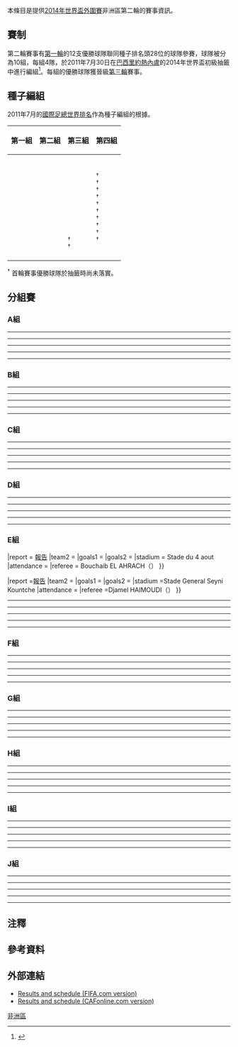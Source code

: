 {{Pathnav|2014年世界盃足球賽|2014年世界盃外圍賽|2014年世界盃外圍賽 (非洲區)|frame=3}}
本條目是提供[[2014年世界盃外圍賽|2014年世界盃外圍賽]]非洲區第二輪的賽事資訊。

==賽制==
第二輪賽事有[[2014年世界盃外圍賽非洲區第一輪|第一輪]]的12支優勝球隊聯同種子排名頭28位的球隊參賽，球隊被分為10組，每組4隊，於2011年7月30日在[[巴西|巴西]][[里約熱內盧|里約熱內盧]]的2014年世界盃初級抽籤中進行編組<ref name="CAF Draw">{{Cite web |url=http://www.fifa.com/mm/document/tournament/competition/01/44/46/05/2014fwc_drawprocedures_africa.pdf |title=2014 FIFA World Cup Brazil - Preliminary Competition Format and Draw Procedures - African Zone |accessdate=2011-12-02 |archive-date=2011-09-11 |archive-url=https://web.archive.org/web/20110911092813/http://www.fifa.com/mm/document/tournament/competition/01/44/46/05/2014fwc_drawprocedures_africa.pdf |dead-url=no }}</ref>。每組的優勝球隊獲晉級[[2014年世界盃外圍賽非洲區第三輪|第三輪]]賽事。

==種子編組==
2011年7月的[[國際足總世界排名|國際足總世界排名]]作為種子編組的根據。

{| class=wikitable
!width=25%|第一組
!width=25%|第二組
!width=25%|第三組
!width=25%|第四組
|- valign=top
|
{{fb|CIV}}<br />
{{fb|EGY}}<br />
{{fb|GHA}}<br />
{{fb|BFA}}<br />
{{fb|NGA}}<br />
{{fb|SEN}}<br />
{{fb|RSA}}<br />
{{fb|CMR}}<br />
{{fb|ALG}}<br />
{{fb|TUN}}<br />
|
{{fb|GAB}}<br />
{{fb|LBY}}<br />
{{fb|MAR}}<br />
{{fb|GUI}}<br />
{{fb|BOT}}<br />
{{fb|MWI}}<br />
{{fb|ZAM}}<br />
{{fb|UGA}}<br />
{{fb|MLI}}<br />
{{fb|CPV}}<br />
|
{{fb|BEN}}<br />
{{fb|ZIM}}<br />
{{fb|CTA}}<br />
{{fb|SLE}}<br />
{{fb|SUD}}<br />
{{fb|NIG}}<br />
{{fb|GAM}}<br />
{{fb|ANG}}<br />
{{fb|KEN}}<sup>†</sup><br />
{{fb|TOG}}<sup>†</sup><br />
|
{{fb|NAM}}<sup>†</sup><br />
{{fb|LBR}}<sup>†</sup><br />
{{fb|MOZ}}<sup>†</sup><br />
{{fb|EQG}}<sup>†</sup><br />
{{fb|ETH}}<sup>†</sup><br />
{{fb|LES}}<sup>†</sup><br />
{{fb|RWA}}<sup>†</sup><br />
{{fb|COD}}<sup>†</sup><br />
{{fb|CGO}}<sup>†</sup><br />
{{fb|TAN}}<sup>†</sup><br />
|}

<sup>†</sup> 首輪賽事優勝球隊於抽籤時尚未落實。

== 分組賽 ==
=== A組 ===
{{2014年國際足協世界盃外圍賽 – 非洲區第二圈A組
| expanded = yes
| fixtures = yes
}}

<div id="South Africa v Ethiopia"></div>{{footballbox
|date=2012年6月3日
|time=15:00 [[UTC+2|UTC+2]]
|team1={{fb-rt|RSA}}
|score= 1–1
|report=[http://www.fifa.com/worldcup/preliminaries/africa/matches/round=258334/match=300175994/index.html 報告]
|team2={{fb|ETH}}
|goals1=Katlego MPHELA {{goal|77}}
|goals2=Said SALADIN {{goal|28}}
|stadium=[[羅斯頓堡|羅斯頓堡]][[皇家班巴夫肯球場|皇家巴佛肯球場]]
|attendance=13,611
|referee=NAMPIANDRAZA（{{nfa|MAD}}）
}}
<div id="Central African Republic v Botswana"></div>{{footballbox
|date=2012年6月2日
|time=15:00 [[UTC+1|UTC+1]]
|team1={{fb-rt|CTA}}
|score= 2–0
|report=[http://www.fifa.com/worldcup/preliminaries/africa/matches/round=258334/match=300175995/index.html 報告]
|team2={{fb|BOT}}
|goals1=Foxi KETHEVOAMA {{goal|19||49}}
|goals2=
|stadium=[[班吉|班吉]]Barthelemy Boganda
|attendance=20,000
|referee=Bernard CAMILLE（{{nfa|SEY}}）
}}
----
<div id="Botswana v South Africa"></div>{{footballbox
|date=2012年6月9日
|time=
|team1={{fb-rt|BOT}}
|score= 1–1
|report=[http://www.fifa.com/worldcup/preliminaries/africa/matches/round=258334/match=300175993/index.html 報告]
|team2= {{fb|RSA}}
|goals1=Ofentse NATO {{goal|38}}
|goals2=Morgan GOULD {{goal|14}}
|stadium=[[嘉柏隆里|嘉柏隆里]]University of Botswana Stadium
|attendance=
|referee=Mahamadou KEITA（{{nfa|MLI}}）
}}
<div id="Ethiopia v Central African Republic"></div>{{footballbox
|date=2012年6月10日
|time=
|team1={{fb-rt|ETH}}
|score= 2–0
|report=[http://www.fifa.com/worldcup/preliminaries/africa/matches/round=258334/match=300175993/index.html 報告]
|team2={{fb|CTA}}
|goals1=Said SALADIN {{goal|36||88}}
|goals2=
|stadium=[[阿迪斯阿貝巴|阿迪斯阿貝巴]]阿迪斯阿貝巴體育場
|attendance=
|referee=Anthony RAPHAEL（{{nfa|MWI}}）
}}
----
<div id="South Africa v Central African Republic"></div>{{footballbox
|date       = 2013年3月23日
|time       = 20:15 [[UTC+2|UTC+2]]
|team1      = {{fb-rt|RSA}}
|score      = 2–0
|report     = [http://www.fifa.com/worldcup/preliminaries/africa/matches/round=258334/match=300180929/index.html 報告]
|team2      = {{fb|CTA}}
|goals1     = Matlaba {{goal|33}}<br />[[伯納德·帕克|帕克]] {{goal|71}}
|goals2     =
|stadium    = [[開普敦|開普敦]][[開普敦球場|開普敦球場]]
|attendance = 36,740
|referee    = Ali Kalyango（{{nfa|UGA}}）
}}
<div id="Ethiopia v Botswana"></div>{{footballbox
|date       = 2013年3月24日
|time       = 16:00 [[UTC+3|UTC+3]]
|team1      = {{fb-rt|ETH}}
|score      = 1–0
|report     = [http://www.fifa.com/worldcup/preliminaries/africa/matches/round=258334/match=300181912/index.html 報告]
|team2      = {{fb|BOT}}
|goals1     = Getaneh {{goal|89}}
|goals2     =
|stadium    = [[阿迪斯阿貝巴|阿迪斯阿貝巴]][[阿迪斯巴貝巴體育場|阿迪斯巴貝巴體育場]]
|attendance = 22,000
|referee    = Rédouane Jiyed（{{nfa|MAR}}）
}}
----
<div id="Botswana v Ethiopia"></div>{{footballbox
|date       = 2013年6月8日
|time       = 15:00 [[UTC+2|UTC+2]]
|team1      = {{fb-rt|BOT}}
|score      = 3–0 <br> 判定
|report     = [http://www.fifa.com/worldcup/preliminaries/africa/matches/round=258334/match=300180913/report.html 報告]
|team2      = {{fb|ETH}}
|goals1     = Sembowa {{goal|76}}
|goals2     = Getaneh {{goal|34}}<br />Saladin {{goal|45}}
|stadium    = [[洛巴策|洛巴策]][[洛巴策體育場|洛巴策體育場]]
|attendance = 5,000
|referee    = Dennis Batte（{{nfa|UGA}}）
}}
<div id="Central African Republic v South Africa"></div>{{footballbox
|date       = 2013年6月8日
|time       = 15:00 [[UTC+1|UTC+1]]
|team1      = {{fb-rt|CTA}}
|score      = 0–3
|report     = [http://www.fifa.com/worldcup/preliminaries/africa/matches/round=258334/match=300180914/report.html 報告]
|team2      = {{fb|RSA}}
|goals1     =
|goals2     = [[伯納德·帕克|帕克]] {{goal|26}}<br />[[西費韋·沙巴拉拉|沙巴拉拉]] {{goal|41}}<br />Mashego {{goal|90}}
|stadium    = [[雅溫得|雅溫得]][[阿赫馬杜·阿希喬體育場|阿赫馬杜·阿希喬體育場]]
|attendance = 7,000
|referee    = William Agbovi（{{nfa|GHA}}）
}}
----
<div id="Botswana v Central African Republic"></div>{{footballbox
|date       = 2013年6月15日
|time       = 15:00 [[UTC+2|UTC+2]]
|team1      = {{fb-rt|BOT}}
|score      = 3–2
|report     = [http://www.fifa.com/worldcup/preliminaries/africa/matches/round=258334/match=300180941/index.html 報告]
|team2      = {{fb|CTA}}
|goals1     = Ramatlhakwane {{goal|41|pen.}}<br/>Ngele {{goal|74}}<br/>Nato {{goal|86}}
|goals2     = Zimbori-Auzingoni {{goal|33||50}}
|stadium    = [[洛巴策|洛巴策]][[洛巴策體育場|洛巴策體育場]]
|attendance =
|referee    = Juste Ephrem Zio（{{nfa|BFA}}）
}}
<div id="Ethiopia v South Africa"></div>{{footballbox
|date       = 2013年6月16日
|time       = 15:00 [[UTC+3|UTC+3]]
|team1      = {{fb-rt|ETH}}
|score      = 2–1
|report     = [http://www.fifa.com/worldcup/preliminaries/africa/matches/round=258334/match=300181914/index.html 報告]
|team2      = {{fb|RSA}}
|goals1     = Getaneh {{goal|42}}<br />[[伯納德·帕克|帕克]] {{goal|70|o.g.}}
|goals2     = [[伯納德·帕克|帕克]] {{goal|34}}
|stadium    = [[阿迪斯阿貝巴|阿迪斯阿貝巴]][[阿迪斯巴貝巴體育場|阿迪斯巴貝巴體育場]]
|attendance = 
|referee    = Mohamed Farouk（{{nfa|EGY}}）
}}
----
<div id="South Africa v Botswana"></div>{{footballbox
|date       = 2013年9月6日
|time       =
|team1      = {{fb-rt|RSA}}
|score      = 4–1
|report     =
|team2      = {{fb|BOT}}
|goals1     =
|goals2     =
|stadium    =
|attendance =
|referee    = }}
<div id="Central African Republic v Ethiopia"></div>{{footballbox
|date       = 2013年9月6日
|time       =
|team1      = {{fb-rt|CTA}}
|score      = 1–2
|report     =
|team2      = {{fb|ETH}}
|goals1     =
|goals2     =
|stadium    =
|attendance =
|referee    = }}

=== B組 ===
{{2014年國際足協世界盃外圍賽 – 非洲區第二圈B組
| expanded = yes
| fixtures = yes
}}

<div id="Tunisia v Equatorial Guinea"></div>{{footballbox
|date= 2012年6月2日
|time=
|team1={{fb-rt|TUN}}
|score= 3–1
|report=[http://www.fifa.com/worldcup/preliminaries/africa/matches/round=258334/match=300175998/index.html 報告]
|team2={{fb|EQG}}
|goals1=Issam JOMAA {{goal|51}}<br/>Chedi HAMMAMI {{goal|56||86}}
|goals2=RANDY {{goal|34}}
|stadium=[[莫納斯提爾|莫納斯提爾]] Mustapha Ben Jannet
|attendance=
|referee=Mehdi ABID（{{nfa|ALG}}）
}} 
<div id="Sierra Leone v Cape Verde Islands"></div>{{footballbox
|date= 2012年6月2日
|time=
|team1= {{fb-rt|SLE}}
|score= 2–1
|report=[http://www.fifa.com/worldcup/preliminaries/africa/matches/round=258334/match=300176000/index.html 報告]
|team2= {{fb|CPV}}
|goals1=Mohamed KAMARA {{goal|11}}<br/>Sheriff SUMA {{goal|26}}
|goals2=MARCO SOARES {{goal|90+3}}
|stadium=[[自由城|自由城]]National Stadium
|attendance=
|referee= William AGBOVI（{{nfa|GHA}}）
}}
----
<div id="Cape Verde Islands v Tunisia"></div>{{footballbox
|date= 2012年6月9日
|time=
|team1={{fb-rt|CPV}}
|score= 1–2
|report=[http://www.fifa.com/worldcup/preliminaries/africa/matches/round=258334/match=300175996/index.html 報告]
|team2={{fb|TUN}}
|goals1=ODAIR FORTES {{goal|26}}
|goals2=Saber KHALIFA {{goal|14}}<br/>Issam JOMAA {{goal|46}}
|stadium=[[培亞|培亞]]Estadio da Varzea
|attendance=
|referee=Redouane JIYED（{{nfa|MAR}}）
}}
<div id="Equatorial Guinea v Sierra Leone"></div>{{footballbox
|date= 2012年6月9日
|time=
|team1={{fb-rt|EQG}}
|score= 2–2
|report=[http://www.fifa.com/worldcup/preliminaries/africa/matches/round=258334/match=300181919/index.html 報告]
|team2={{fb|SLE}}
|goals1=JUVENAL {{goal|14||40}}
|goals2=Samuel BARLAY {{goal|22}}<br/>Ibrahim BANGURA {{goal|25}}
|stadium=[[馬拉博|馬拉博]]Nuevo Estadio de Malabo
|attendance=
|referee=Adam CORDIER（{{nfa|CHA}}）
}}
----
<div id="Tunisia v Sierra Leone"></div>{{footballbox
|date       = 2013年3月23日
|time       = 19:10 [[UTC+1|UTC+1]]
|team1      = {{fb-rt|TUN}}
|score      = 2–1
|report     = [http://www.fifa.com/worldcup/preliminaries/africa/matches/round=258334/match=300180968/index.html 報告]
|team2      = {{fb|SLE}}
|goals1     = Darragi {{goal|57}}<br />Khazri {{goal|72}}
|goals2     = A. Kamara {{goal|74}}
|stadium    = [[雷茲|雷茲]][[雷茲奧林匹克體育場|雷茲奧林匹克體育場]]
|attendance = 10,000
|referee    = Mal Souley Mohamadou（{{nfa|CMR}}）
}}
<div id="Equatorial Guinea v Cape Verde Islands"></div>{{footballbox
|date       = 2013年3月24日
|time       = 17:00 [[UTC+1|UTC+1]]
|team1      = {{fb-rt|EQG}}
|score      = 0–3 <br> 判定
|report     = [http://www.fifa.com/worldcup/preliminaries/africa/matches/round=258334/match=300181915/index.html 報告]
|team2      = {{fb|CPV}}
|goals1     = Nsue {{goal|3||16|pen.|78}}<br />Rincón {{goal|87}}
|goals2     = Djaniny {{goal|5||84}}<br />Platini {{goal|18}}
|stadium    = [[馬拉博|馬拉博]][[馬拉博新體育場|馬拉博體育場]]
|attendance = 8,000
|referee    = Mahamadou Keita（{{nfa|MLI}}）
}}
----
<div id="Sierra Leone v Tunisia"></div>{{footballbox
|date       = 2013年6月8日
|time       = 16:30 [[UTC±0|UTC±0]]
|team1      = {{fb-rt|SLE}}
|score      = 2–2
|report     = [http://www.fifa.com/worldcup/preliminaries/africa/matches/round=258334/match=300180920/report.html 報告]
|team2      = {{fb|TUN}}
|goals1     = K. Kamara {{goal|38}}<br />Suma {{goal|70}}
|goals2     = Darragi {{goal|55|pen.}}<br />Ben Youssef {{goal|89}}
|stadium    = [[自由城|自由城]][[國家體育場_(獅子山)|國家體育場]]
|attendance = 20,000
|referee    = Eric Otogo-Castane（{{nfa|GAB}}）
}}
<div id="Cape Verde Islands v Equatorial Guinea"></div>{{footballbox
|date       = 2013年6月8日
|time       = 16:30 [[UTC-1|UTC-1]]
|team1      = {{fb-rt|CPV}}
|score      = 3–0 <br> 判定
|report     = [http://www.fifa.com/worldcup/preliminaries/africa/matches/round=258334/match=300180931/report.html 報告]
|team2      = {{fb|EQG}}
|goals1     = Babanco {{goal|17}}<br />Djaniny {{goal|52}}
|goals2     = Jônatas Obina {{goal|54}}
|stadium    = [[培亞|培亞]][[瓦則體育場|瓦則體育場]]
|attendance = 3,500
|referee    = Helder Martins de Carvalho（{{nfa|ANG}}）
}}
----
<div id="Cape Verde Islands v Sierra Leone"></div>{{footballbox
|date       = 2013年6月15日
|time       = 16:30 [[UTC-1|UTC-1]]
|team1      = {{fb-rt|CPV}}
|score      = 1–0
|report     = [http://www.fifa.com/worldcup/preliminaries/africa/matches/round=258334/match=300180928/index.html 報告]
|team2      = {{fb|SLE}}
|goals1     = Héldon {{goal|12}} 
|goals2     =
|stadium    = [[培亞|培亞]][[瓦則體育場|瓦則體育場]]
|attendance =
|referee    = Anthony Ramsy Raphael（{{nfa|MWI}}）
}}
<div id="Equatorial Guinea v Tunisia"></div>{{footballbox
|date       = 2013年6月16日
|time       = 17:00 [[UTC+1|UTC+1]]
|team1      = {{fb-rt|EQG}}
|score      = 1–1
|report     = [http://www.fifa.com/worldcup/preliminaries/africa/matches/round=258334/match=300181916/index.html 報告]
|team2      = {{fb|TUN}}
|goals1     = Juvenal {{goal|36|pen.}}
|goals2     = Darragi {{goal|64|pen.}}
|stadium    = [[馬拉博|馬拉博]][[馬拉博新體育場|馬拉博體育場]]
|attendance =
|referee    = Bernard Camille（{{nfa|SEY}}）
}}
----
<div id="Tunisia v Cape Verde Islands"></div>{{footballbox
|date       = 2013年9月6日
|time       =
|team1      = {{fb-rt|TUN}}
|score      = 3–0
|report     =
|team2      = {{fb|CPV}}
|goals1     =
|goals2     =
|stadium    =
|attendance =
|referee    = }}
<div id="Sierra Leone v Equatorial Guinea"></div>{{footballbox
|date       = 2013年9月6日
|time       =
|team1      = {{fb-rt|SLE}}
|score      = 3–2
|report     =
|team2      = {{fb|EQG}}
|goals1     =
|goals2     =
|stadium    =
|attendance =
|referee    = }}

=== C組 ===
{{2014年國際足協世界盃外圍賽 – 非洲區第二圈C組
| expanded = yes
| fixtures = yes
}}
<div id="Côte d'Ivoire v Tanzania"></div>{{footballbox
|date=2012年6月2日
|time=
|team1= {{fb-rt|CIV}}
|score= 2–0
|report=[http://www.fifa.com/worldcup/preliminaries/africa/matches/round=258334/match=300176001/index.html 報告]
|team2={{fb|TAN}}
|goals1=Salomon KALOU {{goal|10}}<br/>Didier DROGBA {{goal|71}}
|goals2=
|stadium=[[阿比讓|阿比讓]]Felix Houphouet-Boigny
|attendance=
|referee=Slim JEDIDI（{{nfa|TUN}}）
}}
<div id="Gambia v Morocco"></div>{{footballbox
|date= 2012年6月2日
|time=
|team1={{fb-rt|GAM}}
|score= 1–1
|report=[http://www.fifa.com/worldcup/preliminaries/africa/matches/round=258334/match=300175997/index.html 報告]
|team2= {{fb|MAR}}
|goals1=Abdou JAMMEH {{goal|15}}
|goals2=Houssine KHARJA {{goal|76}}
|stadium=[[巴考|巴考]]VIndependence Stadium (National Stadium)
|attendance=
|referee=Neant ALIOUM（{{nfa|CMR}}）
}}
----
<div id="Morocco v Côte d'Ivoire"></div>{{footballbox
|date=2012年6月9日
|time=
|team1={{fb-rt|MAR}}
|score= 2–2
|report=[http://www.fifa.com/worldcup/preliminaries/africa/matches/round=258334/match=300175999/index.html 報告]
|team2= {{fb|CIV}}
|goals1=Houssine KHARJA {{goal|42}}<br/>Hamza ABOURAZZOUK {{goal|89}}
|goals2=Salomon KALOU {{goal|8}}<br/> Kolo TOURE {{goal|60}}
|stadium=[[馬拉喀什|馬拉喀什]]Stade de Marrakech
|attendance=
|referee=Ghead GRISHA（{{nfa|EGY}}）
}}
<div id="Tanzania v Gambia"></div>{{footballbox
|date= 2012年6月10日
|time=
|team1={{fb-rt|TAN}}
|score= 2–1
|report=[http://www.fifa.com/worldcup/preliminaries/africa/matches/round=258334/match=300181917/index.html 報告]
|team2={{fb|GAM}}
|goals1=Shomari KAPOMBE {{goal|61}}<br/>Erasto NYONI {{goal|85}}
|goals2=Momodou CEESAY {{goal|8}}
|stadium=[[達累斯薩拉姆|達累斯薩拉姆]]Benjamin Mkapa 國家體育場
|attendance=
|referee=Ruzive RUZIVE（{{nfa|ZIM}}）
}}
----
<div id="Côte d'Ivoire v Gambia"></div>{{footballbox
|date       = 2013年3月23日
|time       = 17:00 [[UTC±0|UTC±0]]
|team1      = {{fb-rt|CIV}}
|score      = 3–0
|report     = [http://www.fifa.com/worldcup/preliminaries/africa/matches/round=258334/match=300180981/index.html 報告]
|team2      = {{fb|GAM}}
|goals1     = Bony {{goal|51|pen.}}<br />[[亞亞·圖雷|-{zh-hans:亚亚·图雷;zh-hk:耶耶·托尼;zh-tw:亞亞·圖雷;}-]] {{goal|57}}<br />[[薩洛蒙·卡盧|-{zh-hans:卡卢;zh-hk:卡勞;zh-tw:卡盧;}-]] {{goal|70}}
|goals2     =
|stadium    = [[阿必尚|阿必尚]][[費利克斯·烏弗埃-博瓦尼體育場|費利克斯·烏弗埃-博瓦尼體育場]]
|attendance = 20,000
|referee    = Eric Otogo-Castane（{{nfa|GAB}}）
}}
<div id="Tanzania v Morocco"></div>{{footballbox
|date       = 2013年3月24日
|time       = 15:00 [[UTC+3|UTC+3]]
|team1      = {{fb-rt|TAN}}
|score      = 3–1
|report     = [http://www.fifa.com/worldcup/preliminaries/africa/matches/round=258334/match=300181918/index.html 報告]
|team2      = {{fb|MAR}}
|goals1     = Ulimwengu {{goal|46}}<br />Samata {{goal|67||79}}
|goals2     = El-Arabi {{goal|90+3}}
|stadium    = [[三蘭港|三蘭港]][[班傑明·姆卡帕國家體育場|班傑明·姆卡帕國家體育場]]
|attendance = 40,000
|referee    = Helder Martins de Carvalho（{{nfa|ANG}}）
}}
----
<div id="Gambia v Côte d'Ivoire"></div>{{footballbox
|date       = 2013年6月8日
|time       = 16:30 [[UTC±0|UTC±0]]
|team1      = {{fb-rt|GAM}}
|score      = 0–3
|report     = [http://www.fifa.com/worldcup/preliminaries/africa/matches/round=258334/match=300180955/report.html 報告]
|team2      = {{fb|CIV}}
|goals1     =
|goals2     = L. Traoré {{goal|12}}<br />Bony {{goal|61}}<br />[[亞亞·圖雷|-{zh-hans:亚亚·图雷;zh-hk:耶耶·托尼;zh-tw:亞亞·圖雷;}-]] {{goal|89}}
|stadium    = [[巴考|巴考]][[獨立體育場_(巴考)|獨立體育場]]
|attendance = 24,000
|referee    = Janny Sikazwe（{{nfa|ZAM}}）
}}
<div id="Morocco v Tanzania"></div>{{footballbox
|date       = 2013年6月8日
|time       = 21:00 [[UTC+1|UTC+1]]
|team1      = {{fb-rt|MAR}}
|score      = 2–1
|report     = [http://www.fifa.com/worldcup/preliminaries/africa/matches/round=258334/match=300180983/report.html 報告]
|team2      = {{fb|TAN}}
|goals1     = Hamdallah {{goal|39|pen.}}<br />El-Arabi {{goal|51}}
|goals2     = Kiemba {{goal|26}}
|stadium    = [[馬拉喀什|馬拉喀什]][[馬拉喀什體育場|馬拉喀什體育場]]
|attendance = 15,000
|referee    = Daniel Bennett（{{nfa|RSA}}）
}}
----
<div id="Morocco v Gambia"></div>{{footballbox
|date       = 2013年6月15日
|time       = 21:00 [[UTC+1|UTC+1]]
|team1      = {{fb-rt|MAR}}
|score      = 2–0
|report     = [http://www.fifa.com/worldcup/preliminaries/africa/matches/round=258334/match=300180994/index.html 報告]
|team2      = {{fb|GAM}}
|goals1     = Barrada {{goal|3}}<br/>Belhanda {{goal|51}}
|goals2     =
|stadium    = [[馬拉喀什|馬拉喀什]][[馬拉喀什體育場|馬拉喀什體育場]]
|attendance =
|referee    = Mohamed Hussein El-Fadil（{{nfa|SDN}}）
}}
<div id="Tanzania v Côte d'Ivoire"></div>{{footballbox
|date       = 2013年6月16日
|time       = 15:00 [[UTC+3|UTC+3]]
|team1      = {{fb-rt|TAN}}
|score      = 2–4
|report     = [http://www.fifa.com/worldcup/preliminaries/africa/matches/round=258334/match=300181928/index.html 報告]
|team2      = {{fb|CIV}}
|goals1     = Kiemba {{goal|2}}<br>Ulimwengu {{goal|35}}
|goals2     = L.Traoré {{goal|13}}<br>[[亞亞·圖雷|-{zh-hans:亚亚·图雷;zh-hk:耶耶·托尼;zh-tw:亞亞·圖雷;}-]] {{goal|23||44|pen.}}<br>Bony {{goal|90+3}}
|stadium    = [[三蘭港|三蘭港]][[班傑明·姆卡帕國家體育場|班傑明·姆卡帕國家體育場]]
|attendance =
|referee    = Mehdi Abid Charef（{{nfa|ALG}}）
}}
----
<div id="Côte d'Ivoire v Morocco"></div>{{footballbox
|date       = 2013年9月6日
|time       =
|team1      = {{fb-rt|CIV}}
|score      = 1–1
|report     =
|team2      = {{fb|MAR}}
|goals1     =
|goals2     =
|stadium    =
|attendance =
|referee    = }}
<div id="Gambia v Tanzania"></div>{{footballbox
|date       = 2013年9月6日
|time       =
|team1      = {{fb-rt|GAM}}
|score      = 2–0
|report     =
|team2      = {{fb|TAN}}
|goals1     =
|goals2     =
|stadium    =
|attendance =
|referee    = }}

=== D組 ===
{{2014年國際足協世界盃外圍賽 – 非洲區第二圈D組
| expanded = yes
| fixtures = yes
}}

<div id="Ghana v Lesotho"></div>{{footballbox
|date       = 2012年6月1日
|time       =
|team1      = {{fb-rt|GHA}}
|score      = 7–0
|report     = [http://www.fifa.com/worldcup/preliminaries/africa/matches/round=258334/match=300176007/index.html 報告]
|team2      = {{fb|LES}}
|goals1     = Sulley MUNTARI {{goal|15}}<br/>Dominic ADIYIAH {{goal|24||49}}<br/>Jordan AYEW {{goal|45||89}}<br/>Christian ATSU {{goal|86}}<br/>Jeremiah AKAMINKO {{goal|90+1}} 
|goals2     =
|stadium    = [[庫馬西|庫馬西]]Baba Yara Stadium
|attendance =
|referee    = Badara DIATTA（{{nfa|SEN}}）
}}
<div id="Sudan v Zambia"></div>{{footballbox
|date=2012年6月2日
|time=
|team1={{fb-rt|SUD}}
|score= 2–0
|report=[http://www.fifa.com/worldcup/preliminaries/africa/matches/round=258334/match=300176004/index.html 報告]
|team2={{fb|ZAM}}
|goals1=Mohamed TAHIR {{goal|50}}<br/>Saif MASAWI{{goal|73}} 
|goals2=
|stadium=[[喀土穆|喀土穆]]Al Hilal
|attendance=
|referee=Aboubacar BANGOURA（{{nfa|GUI}}）
}}
----
<div id="Zambia v Ghana"></div>{{footballbox
|date=2012年6月9日
|time=
|team1={{fb-rt|ZAM}}
|score= 1–0
|report=[http://www.fifa.com/worldcup/preliminaries/africa/matches/round=258334/match=300176002/index.html 報告]
|team2={{fb|GHA}}
|goals1=Christopher KATONGO {{goal|l5}}
|goals2=
|stadium=[[恩多拉|恩多拉]]New Ndola Stadium
|attendance=
|referee=Med KORDI（{{nfa|TUN}}）
}}
<div id="Lesotho v Sudan"></div>{{footballbox
|date=2012年6月10日
|time=
|team1={{fb-rt|LES}}
|score= 0–0
|report=[http://www.fifa.com/worldcup/preliminaries/africa/matches/round=258334/match=300181920/index.html 報告]
|team2={{fb|SUD}}
|goals1=
|goals2=
|stadium=[[賴索托|賴索托]]國家體育場
|attendance=
|referee=Rainhold SHIKONGO（{{nfa|NAM}}）
}}
----
<div id="Lesotho v Zambia"></div>{{footballbox
|date       = 2013年3月24日
|time       = 15:00 [[UTC+2|UTC+2]]
|team1      = {{fb-rt|LES}}
|score      = 1–1
|report     = [http://www.fifa.com/worldcup/preliminaries/africa/matches/round=258334/match=300181930/index.html 報告]
|team2      = {{fb|ZAM}}
|goals1     = Marabe {{goal|88}}
|goals2     = Mbesuma {{goal|74}}
|stadium    = [[馬塞盧|馬塞盧]][[塞索托體育場|塞索托體育場]]
|attendance = 15,000
|referee    = Malang Diedhiou（{{nfa|SEN}}）
}}
<div id="Ghana v Sudan"></div>{{footballbox
|date       = 2013年3月24日
|time       = 16:00 [[UTC±0|UTC±0]]
|team1      = {{fb-rt|GHA}}
|score      = 4–0
|report     = [http://www.fifa.com/worldcup/preliminaries/africa/matches/round=258334/match=300180967/index.html 報告]
|team2      = {{fb|SUD}}
|goals1     = [[阿薩莫阿·吉安|-{zh-hans:吉安;zh-hk:基恩;zh-tw:吉安;}-]] {{goal|19}}<br />Wakaso {{goal|38}}<br />Waris {{goal|80}}<br />[[埃曼努埃尔·阿格耶芒-巴度|阿格耶芒-巴度]] {{goal|83}}
|goals2     =
|stadium    = [[庫馬西|庫馬西]][[庫馬西體育場|庫馬西體育場]]
|attendance = 38,000
|referee    = Anthony Ramsy Raphael（{{nfa|MWI}}）
}}
----
<div id="Sudan v Ghana"></div>{{footballbox
|date       = 2013年6月7日
|time       = 20:00 [[UTC+3|UTC+3]]
|team1      = {{fb-rt|SUD}}
|score      = 1–3
|report     = [http://www.fifa.com/worldcup/preliminaries/africa/matches/round=258334/match=300180961/report.html 報告]
|team2      = {{fb|GHA}}
|goals1     = El Tahir {{goal|26|pen.}}
|goals2     = [[阿薩莫阿·吉安|-{zh-hans:吉安;zh-hk:基恩;zh-tw:吉安;}-]] {{goal|20||57}}<br />[[蘇利·蒙塔里|-{zh-hans:蒙塔里;zh-hk:蒙達利;zh-tw:蒙塔里;}-]] {{goal|83}}
|stadium    = [[恩圖曼|恩圖曼]][[艾瓦喀體育場|艾瓦喀體育場]]
|attendance = 3,211
|referee    = Ousmane Fall（{{nfa|SEN}}）
}}
<div id="Zambia v Lesotho"></div>{{footballbox
|date       = 2013年6月8日
|time       = 15:00 [[UTC+2|UTC+2]]
|team1      = {{fb-rt|ZAM}}
|score      = 4–0
|report     = [http://www.fifa.com/worldcup/preliminaries/africa/matches/round=258334/match=300180963/report.html 報告]
|team2      = {{fb|LES}}
|goals1     = Mulenga {{goal|36||63}}<br />[[克里斯托弗·卡通戈|C.卡通戈]] {{goal|61}}<br />Mbesuma {{goal|83}}
|goals2     =
|stadium    = [[恩多拉|恩多拉]][[利維·姆瓦納瓦薩體育場|利維·姆瓦納瓦薩體育場]]
|attendance = 36,000
|referee    = Ali Lemghaifry（{{nfa|MTN}}）
}}
----
<div id="Zambia v Sudan"></div>{{footballbox
|date       = 2013年6月15日
|time       = 15:00 [[UTC+2|UTC+2]]
|team1      = {{fb-rt|ZAM}}
|score      = 1–1
|report     = [http://www.fifa.com/worldcup/preliminaries/africa/matches/round=258334/match=300180964/index.html 報告]
|team2      = {{fb|SUD}}
|goals1     = Mulenga {{goal|70}}
|goals2     = Mohammed {{goal|72}}
|stadium    = [[恩多拉|恩多拉]][[利維·姆瓦納瓦薩體育場|利維·姆瓦納瓦薩體育場]]
|attendance =
|referee    = Eric Otogo-Castane（{{nfa|GAB}}） 
}}
<div id="Lesotho v Ghana"></div>{{footballbox
|date       = 2013年6月16日
|time       = 15:00 [[UTC+2|UTC+2]]
|team1      = {{fb-rt|LES}}
|score      = 0–2
|report     = [http://www.fifa.com/worldcup/preliminaries/africa/matches/round=258334/match=300181926/index.html 報告]
|team2      = {{fb|GHA}}
|goals1     =
|goals2     = Atsu {{goal|44}}<br />[[阿薩莫阿·吉安|-{zh-hans:吉安;zh-hk:基恩;zh-tw:吉安;}-]] {{goal|75}}
|stadium    = [[馬塞盧|馬塞盧]][[塞索托體育場|塞索托體育場]]
|attendance =
|referee    = Thierry Nkurunziza（{{nfa|BDI}}）
}}
----
<div id="Ghana v Zambia"></div>{{footballbox
|date       = 2013年9月6日
|time       = 16:00 [[UTC±0|UTC±0]]
|team1      = {{fb-rt|GHA}}
|score      = 2–1
|report     = [http://www.fifa.com/worldcup/preliminaries/africa/matches/round=258334/match=300180985/index.html  報告]
|team2      = {{fb|ZAM}}
|goals1     = Waris {{goal|17}}<br>[[卡瓦多·阿薩莫阿|-{zh-hans:阿萨莫阿;zh-hk:艾沙姆;zh-tw:阿薩莫阿;}-]] {{goal|62}}
|goals2     = Sinkala {{goal|72}}
|stadium    = [[庫馬西|庫馬西]][[庫馬西體育場|庫馬西體育場]]
|attendance =
|referee    = Djamel Haimoudi（{{nfa|ALG}}）
}}
<div id="Sudan v Lesotho"></div>{{footballbox
|date       = 2013年9月8日
|time       = 20:00 [[UTC+3|UTC+3]]
|team1      = {{fb-rt|SUD}}
|score      = 2–3
|report     = [http://www.fifa.com/worldcup/preliminaries/africa/matches/round=258334/match=300180951/index.html 報告]
|team2      = {{fb|LES}}
|goals1     =
|goals2     =
|stadium    = [[恩圖曼|恩圖曼]][[艾瓦喀體育場|艾瓦喀體育場]]
|attendance =
|referee    = Sylvester Kirwa（{{nfa|KEN}}）
}}

=== E組 ===
{{2014年國際足協世界盃外圍賽 – 非洲區第二圈E組
| expanded = yes
| fixtures = yes
}}

<div id="Burkina Faso v Congo"></div>{{footballbox
|date       = 2012年6月2日
|time       =
|team1      = {{fb-rt|BFA}}
|score      = 0–3<br> 裁定{{#tag:ref|FIFA awarded Congo a 3–0 win as a result of Burkina Faso fielding the ineligible player [[Herve_Zengue|Herve Zengue]]. The match originally ended 0–0.<ref>{{cite web|url=http://www.bbc.co.uk/sport/0/football/20816001|title=Congo benefit as Burkina Faso docked points by Fifa|publisher=bbc.co.uk|date=21 December 2012|accessdate=2013-01-26|archive-date=2013-10-17|archive-url=https://web.archive.org/web/20131017062241/http://www.bbc.co.uk/sport/0/football/20816001|dead-url=no}}</ref>|group="note"|name="burkinafaso-congo"}}
|report     = [http://www.fifa.com/worldcup/preliminaries/africa/matches/round=258334/match=300176005/index.html 報告]
|team2      = {{fb|CGO|name=剛果}}
|goals1     =
|goals2     =
|stadium    = Stade du 4 aout
|attendance =
|referee    = Bouchaib EL AHRACH（{{nfa|MAR}}）
}}
<div id="Niger v Gabon"></div>{{footballbox
|date       = 2012年6月3日
|time       =
|team1      = {{fb-rt|NIG}}
|score      = 3–0<br> 裁定{{#tag:ref|FIFA awarded Niger a 3–0 win as a result of Gabon fielding the ineligible player [[Charly_Moussono|Charly Moussono]]. The match originally ended 0–0.<ref>{{cite web|url=http://www.fifa.com/worldcup/preliminaries/news/newsid=1975992/index.html|title=Gabon sanctioned for using ineligible player|publisher=FIFA.com|date=20 December 2012|accessdate=2013-01-26|archive-date=2014-07-09|archive-url=https://web.archive.org/web/20140709055309/http://www.fifa.com/worldcup/preliminaries/news/newsid=1975992/index.html|dead-url=no}}</ref><ref>{{cite web|url=http://www.bbc.co.uk/sport/0/football/20782436|title=Gabon stripped of World Cup draw|publisher=bbc.co.uk|date=20 December 2012|accessdate=2013-01-26|archive-date=2012-12-31|archive-url=https://web.archive.org/web/20121231033615/http://www.bbc.co.uk/sport/0/football/20782436|dead-url=no}}</ref>|group="note"|name="niger-gabon"}}
|report     =[http://www.fifa.com/worldcup/preliminaries/africa/matches/round=258334/match=300176006/index.html 報告]
|team2      = {{fb|GAB}}
|goals1     =
|goals2     =
|stadium    =Stade General Seyni Kountche
|attendance =
|referee    =Djamel HAIMOUDI（{{nfa|ALG}}）
}}
----
<div id="Gabon v Burkina Faso"></div>{{footballbox
|date       = 2012年6月9日
|time       =
|team1      = {{fb-rt|GAB}}
|score      = 1–0
|report     = [http://www.fifa.com/worldcup/preliminaries/africa/matches/round=258334/match=300176003/index.html 報告]
|team2      = {{fb|BFA}}
|goals1     = Remy EBANEGA {{goal|56'}}
|goals2     =
|stadium    = [[自由市|自由市]]L’amitié Sino Gabonaise
|attendance =
|referee    = Ousmane FALL（{{nfa|SEN}}）
}}
<div id="Congo v Niger"></div>{{footballbox
|date       = 2012年6月9日
|time       =
|team1      = {{fb-rt|CGO|name=剛果}}
|score      = 1–0
|report     =[http://www.fifa.com/worldcup/preliminaries/africa/matches/round=258334/match=300181924/index.html 報告]
|team2      = {{fb|NIG}}
|goals1     =Francis MALONGA {{goal|86'}}
|goals2     =
|stadium    = Stade Municipal
|attendance =
|referee    = MUNYEMANA Hudu（{{nfa|RWA}}）
}}
----
<div id="Congo v Gabon"></div>{{footballbox
|date       = 2013年3月23日
|time       = 15:30 [[UTC+1|UTC+1]]
|team1      = {{fb-rt|CGO|name=剛果}}
|score      = 1–0
|report     = [http://www.fifa.com/worldcup/preliminaries/africa/matches/round=258334/match=300181923/index.html 報告]
|team2      = {{fb|GAB}}
|goals1     =
|goals2     =
|stadium    = [[黑角|黑角]][[都會體育場_(黑角)|都會體育場]]
|attendance = 13,000
|referee    = Bakary Gassama（{{nfa|GAM}}）
}}
<div id="Burkina Faso v Niger"></div>{{footballbox
|date       = 2013年3月23日
|time       = 18:00 [[UTC±0|UTC±0]]
|team1      = {{fb-rt|BFA}}
|score      = 4–0
|report     = [http://www.fifa.com/worldcup/preliminaries/africa/matches/round=258334/match=300180992/index.html 報告]
|team2      = {{fb|NIG}}
|goals1     = [[約納通·皮特羅伊帕|-{zh-hans:约纳通;zh-hk:莊拿芬;zh-tw:約納通;}-]] {{goal|3}}<br />Bancé {{goal|34}}<br />Kaboré {{goal|77}}<br />Nakoulma {{goal|86}}
|goals2     =
|stadium    = [[瓦加杜古|瓦加杜古]][[四月體育場|四月體育場]]
|attendance = 35,000
|referee    = Noumandiez Doue（{{nfa|CIV}}）
}}
----
<div id="Gabon v Congo"></div>{{footballbox
|date       = 2013年6月8日
|time       = 15:30 [[UTC+1|UTC+1]]
|team1      = {{fb-rt|GAB}}
|score      = 0–0
|report     = [http://www.fifa.com/worldcup/preliminaries/africa/matches/round=258334/match=300180979/report.html 報告]
|team2      = {{fb|CGO|name=剛果}}
|goals1     =
|goals2     =
|stadium    = [[弗朗斯維爾|弗朗斯維爾]][[弗朗斯維爾體育場|弗朗斯維爾體育場]]
|attendance = 27,500
|referee    = Gehad Grisha（{{nfa|EGY}}）
}}
<div id="Niger v Burkina Faso"></div>{{footballbox
|date       = 2013年6月9日
|time       = 16:00 [[UTC+1|UTC+1]]
|team1      = {{fb-rt|NIG}}
|score      = 0–1
|report     = [http://www.fifa.com/worldcup/preliminaries/africa/matches/round=258334/match=300180958/report.html 報告]
|team2      = {{fb|BFA}}
|goals1     =
|goals2     = [[約納通·皮特羅伊帕|-{zh-hans:约纳通;zh-hk:莊拿芬;zh-tw:約納通;}-]] {{goal|80}}
|stadium    = [[尼阿美|尼阿美]][[賽義尼·孔切將軍體育場|賽義尼·孔切將軍體育場]]
|attendance = 18,000
|referee    = Tessema Bamlak（{{nfa|ETH}}）
}}
----
<div id="Congo v Burkina Faso"></div>{{footballbox
|date       = 2013年6月15日
|time       = 15:30 [[UTC+1|UTC+1]]
|team1      = {{fb-rt|CGO|name=剛果}}
|score      = 0–1
|report     = [http://www.fifa.com/worldcup/preliminaries/africa/matches/round=258334/match=300181929/index.html 報告]
|team2      = {{fb|BFA}}
|goals1     =
|goals2     = Bancé {{goal|38}}
|stadium    = [[黑角|黑角]][[都會體育場_(黑角)|都會體育場]]
|attendance =
|referee    = Rainhold Shikongo（{{nfa|NAM}}）
}}
<div id="Gabon v Niger"></div>{{footballbox
|date       = 2013年6月15日
|time       = 16:00 [[UTC+1|UTC+1]]
|team1      = {{fb-rt|GAB}}
|score      = 4–1
|report     = [http://www.fifa.com/worldcup/preliminaries/africa/matches/round=258334/match=300180988/index.html 報告]
|team2      = {{fb|NIG}}
|goals1     = [[皮埃爾-埃默里克·奥巴梅揚|-{zh-hans:奥巴梅扬; zh-hans:奥巴梅楊; zh-hk:奧巴美揚;}-]] {{goal|43|pen.|||87|pen.|||90+8|pen.}}<br/>Manga {{goal|90+7}}
|goals2     = Seydou {{goal|14}}
|stadium    = [[弗朗斯維爾|弗朗斯維爾]][[弗朗斯維爾體育場|弗朗斯維爾體育場]]
|attendance =
|referee    = Samuel Chirinda（{{nfa|MOZ}}）
}}
----
<div id="Burkina Faso v Gabon"></div>{{footballbox
|date       = 2013年9月6日
|time       =
|team1      = {{fb-rt|BFA}}
|score      = 1–0
|report     =
|team2      = {{fb|GAB}}
|goals1     =
|goals2     =
|stadium    = 
|attendance =
|referee    = }}
<div id="Niger v Congo"></div>{{footballbox
|date       = 2013年9月6日
|time       =
|team1      = {{fb-rt|NIG}}
|score      = 2–2
|report     =
|team2      = {{fb|CGO|name=剛果}}
|goals1     =
|goals2     =
|stadium    =
|attendance =
|referee    = }}

=== F組 ===
{{2014年國際足協世界盃外圍賽 – 非洲區第二圈F組
| expanded = yes
| fixtures = yes
}}

<div id="Nigeria v Namibia"></div>{{footballbox
|date       = 2012年6月2日
|time       =
|team1      = {{fb-rt|NGA}}
|score      = 1–0
|report     = [http://www.fifa.com/worldcup/preliminaries/africa/matches/round=258334/match=300176008/index.html 報告]
|team2      = {{fb|NAM}}
|goals1     = Ikechukwu UCHE {{goal|80}}
|goals2     =
|stadium    = [[卡拉巴爾|卡拉巴爾]][[UJ艾蘇恩體育場|UJ艾蘇恩體育場]] 
|attendance = 10,000
|referee    = Khalid Abdel Rahman（{{nfa|SDN}}）
}}
<div id="Kenya v Malawi"></div>{{footballbox
|date       = 2012年6月2日
|time       =
|team1      = {{fb-rt|KEN}}
|score      = 0–0
|report     =[http://www.fifa.com/worldcup/preliminaries/africa/matches/round=258334/match=300181925/index.html 報告]
|team2      = {{fb|MWI}}
|goals1     =
|goals2     =
|stadium    = Moi International Sports Centre
|attendance = 14,000
|referee    = Eric Otogo-Castane（{{nfa|GAB}}）
}}
----
<div id="Malawi v Nigeria"></div>{{footballbox
|date       = 2012年6月9日
|time       =
|team1      = {{fb-rt|MWI}}
|score      = 1–1
|report     = [http://www.fifa.com/worldcup/preliminaries/africa/matches/round=258334/match=300176009/index.html 報告]
|team2      = {{fb|NGA}}
|goals1     = John BANDA {{goal|90'+2}}
|goals2     = Ruben GABRIEL {{goal|89'}}
|stadium    = Kamuzu
|attendance = 25,000
|referee    = Rajindraparsad Seechurn（{{nfa|MRI}}）
}}
<div id="Namibia v Kenya"></div>{{footballbox
|date       = 2012年6月9日
|time       =
|team1      = {{fb-rt|NAM}}
|score      = 1–0
|report     = [http://www.fifa.com/worldcup/preliminaries/africa/matches/round=258334/match=300181922/index.html 報告]
|team2      = {{fb|KEN}}
|goals1     = Henrico BOTES {{goal|85'}}
|goals2     =
|stadium    = [[溫特胡克|溫特胡克]]Sam-Nujoma-Stadium 
|attendance = 12,000
|referee    = Joshua Bondo（{{nfa|BOT}}）
}}
----
<div id="Nigeria v Kenya"></div>{{footballbox
|date       = 2013年3月23日
|time       = 16:00 [[UTC+1|UTC+1]]
|team1      = {{fb-rt|NGA}}
|score      = 1–1
|report     = [http://www.fifa.com/worldcup/preliminaries/africa/matches/round=258334/match=300180952/index.html 報告]
|team2      = {{fb|KEN}}
|goals1     = Oduamadi {{goal|90+4}}
|goals2     = Kahata {{goal|35}}
|stadium    = [[卡拉巴爾|卡拉巴爾]][[UJ艾蘇恩體育場|UJ艾蘇恩體育場]] 
|attendance = 7,475
|referee    = Joshua Bondo（{{nfa|BOT}}）
}}
<div id="Namibia v Malawi"></div>{{footballbox
|date       = 2013年3月23日
|time       = 17:00 [[UTC+2|UTC+2]]
|team1      = {{fb-rt|NAM}}
|score      = 0–1
|report     = [http://www.fifa.com/worldcup/preliminaries/africa/matches/round=258334/match=300181921/report.html 報告]
|team2      = {{fb|MWI}}
|goals1     =
|goals2     = Mhango {{goal|71}}
|stadium    = [[溫荷克|溫荷克]][[薩姆·努喬馬體育場|薩姆·努喬馬體育場]]
|attendance = 5,000
|referee    = Med Said Kordi（{{nfa|TUN}}）
}}
----
<div id="Malawi v Namibia"></div>{{footballbox
|date       = 2013年6月5日
|time       = 14:30 [[UTC+2|UTC+2]]
|team1      = {{fb-rt|MWI}}
|score      = 0–0
|report     = [http://www.fifa.com/worldcup/preliminaries/africa/matches/round=258334/match=300180950/index.html 報告]
|team2      = {{fb|NAM}}
|goals1     =
|goals2     =
|stadium    = [[布蘭太爾_(馬拉威)|布蘭太爾]][[卡穆祖體育場|卡穆祖體育場]]
|attendance = 17,000
|referee    = [[科曼·庫利巴利|科曼·庫利巴利]]（{{nfa|MLI}}）
}}
<div id="Kenya v Nigeria"></div>{{footballbox
|date       = 2013年6月5日
|time       = 16:00 [[UTC+3|UTC+3]]
|team1      = {{fb-rt|KEN}}
|score      = 0–1
|report     = [http://www.fifa.com/worldcup/preliminaries/africa/matches/round=258334/match=300181927/index.html 報告]
|team2      = {{fb|NGA}}
|goals1     =
|goals2     = Musa {{goal|80}}
|stadium    = [[奈洛比|奈洛比]][[莫伊國際體育中心|莫伊國際體育中心]]
|attendance = 30,000
|referee    = Noumandiez Doué（{{nfa|CIV}}）
}}
----
<div id="Malawi v Kenya"></div>{{footballbox
|date       = 2013年6月12日
|time       = 14:30 [[UTC+2|UTC+2]]
|team1      = {{fb-rt|MWI}}
|score      = 2–2
|report     = [http://www.fifa.com/worldcup/preliminaries/africa/matches/round=258334/match=300180957/report.html 報告]
|team2      = {{fb|KEN}}
|goals1     = Ngalande {{goal|47}}<br />Ng'ambi {{goal|81}}
|goals2     = Murunga {{goal|53}}<br />Chavula {{goal|88|o.g.}}
|stadium    = [[布蘭太爾_(馬拉威)|布蘭太爾]][[卡穆祖體育場|卡穆祖體育場]]
|attendance = 13,000
|referee    = Ali Mohamed Adelaïd（{{nfa|COM}}）
}}
<div id="Namibia v Nigeria"></div>{{footballbox
|date       = 2013年6月12日
|time       = 20:00 [[UTC+1|UTC+1]]
|team1      = {{fb-rt|NAM}}
|score      = 1–1
|report     = [http://www.fifa.com/worldcup/preliminaries/africa/matches/round=258334/match=300181938/report.html 報告]
|team2      = {{fb|NGA}}
|goals1     = Kavendji {{goal|77}}
|goals2     = Oboabona {{goal|82}}
|stadium    = [[溫荷克|溫荷克]][[薩姆·努喬馬體育場|薩姆·努喬馬體育場]]
|attendance = 9,000
|referee    = Mensur Maeruf（{{nfa|ERI}}）
}}
----
<div id="Nigeria v Malawi"></div>{{footballbox
|date       = 2013年9月7日
|time       =
|team1      = {{fb-rt|NGA}}
|score      = 2–0
|report     =
|team2      = {{fb|MWI}}
|goals1     =
|goals2     =
|stadium    =
|attendance =
|referee    = }}
<div id="Kenya v Namibia"></div>{{footballbox
|date       = 2013年9月8日
|time       =
|team1      = {{fb-rt|KEN}}
|score      = 1–0
|report     =
|team2      = {{fb|NAM}}
|goals1     =
|goals2     =
|stadium    =
|attendance =
|referee    = }}

=== G組 ===
{{2014年國際足協世界盃外圍賽 – 非洲區第二圈G組
| expanded = yes
| fixtures = yes
}}

<div id="Egypt v Mozambique"></div>{{footballbox
|date       = 2012年6月1日
|time       =
|team1      = {{fb-rt|EGY}}
|score      = 2–0
|report     = [http://www.fifa.com/worldcup/preliminaries/africa/matches/round=258334/match=300176012/index.html 報告]
|team2      = {{fb|MOZ}}
|goals1     = Mahmoud FATHALLA {{goal|54'}}
KAPANGO {{goal|63'OG}}
|goals2     =
|stadium    = Egyptian Army 
|attendance =
|referee    = Sylvester KIRWA（{{nfa|KEN}}）
}}
<div id="Zimbabwe v Guinea"></div>{{footballbox
|date       = 2012年6月3日
|time       =
|team1      = {{fb-rt|ZIM}}
|score      = 0–1
|report     = [http://www.fifa.com/worldcup/preliminaries/africa/matches/round=258334/match=300176011/index.html 報告]
|team2      = {{fb|GUI}}
|goals1     =
|goals2     = Ibrahima TRAORE {{goal|25'}}
|stadium    = National Stadium
|attendance =
|referee    =  Rajindraparsad SEECHURN（{{nfa|MRI}}）
}}
----
<div id="Guinea v Egypt"></div>{{footballbox
|date       = 2012年6月10日
|time       =
|team1      = {{fb-rt|GUI}}
|score      = 2–3
|report     =[http://www.fifa.com/worldcup/preliminaries/africa/matches/round=258334/match=300176010/index.html 報告]
|team2      = {{fb|EGY}}
|goals1     =Abdoul CAMARA {{goal|19' PEN}}
Alhassane BANGOURA {{goal|88'}} 
|goals2     =Mohamed ABOUTRIKA {{goal|58',67' PEN}}
MOHAMED SALAH {{goal|90+5'}}
|stadium    =Stade du 28 septembre
|attendance =
|referee    = Neant ALIOUM（{{nfa|CMR}}）
}}
<div id="Mozambique v Zimbabwe"></div>{{footballbox
|date       = 2012年6月10日
|time       =
|team1      = {{fb-rt|MOZ}}
|score      = 0–0
|report     =[http://www.fifa.com/worldcup/preliminaries/africa/matches/round=258334/match=300181946/index.html 報告]
|team2      = {{fb|ZIM}}
|goals1     =
|goals2     =
|stadium    = do Zimpeto國家體育場
|attendance =
|referee    = KALYANGO Ali（{{nfa|UGA}}）
}}
----
<div id="Mozambique v Guinea"></div>{{footballbox
|date       = 2013年3月24日
|time       = 15:00 [[UTC+2|UTC+2]]
|team1      = {{fb-rt|MOZ}}
|score      = 0–0
|report     = [http://www.fifa.com/worldcup/preliminaries/africa/matches/round=258334/match=300181944/index.html 報告]
|team2      = {{fb|GUI}}
|goals1     =
|goals2     =
|stadium    = [[馬布多|馬布多]][[辛佩多體育場|辛佩多體育場]]
|attendance = 25,000
|referee    = Mohamed Hussein El-Fadil（{{nfa|SUD}}）
}}
<div id="Egypt v Zimbabwe"></div>{{footballbox
|date       = 2013年3月26日
|time       = 19:00 [[UTC+2|UTC+2]]
|team1      = {{fb-rt|EGY}}
|score      = 2–1
|report     = [http://www.fifa.com/worldcup/preliminaries/africa/matches/round=258334/match=300180973/index.html 報告]
|team2      = {{fb|ZIM}}
|goals1     = Abd Rabo {{goal|64}}<br>Aboutrika {{goal|88|pen.}}
|goals2     = Musona {{goal|74}}
|stadium    = [[亞歷山大港|亞歷山大港]][[柏艾體育場|柏艾體育場]]
|attendance = 10,000
|referee    = Badara Diatta（{{nfa|SEN}}）
}}
----
<div id="Zimbabwe v Egypt"></div>{{footballbox
|date       = 2013年6月9日
|time       = 15:00 [[UTC+2|UTC+2]]
|team1      = {{fb-rt|ZIM}}
|score      = 2–4
|report     = [http://www.fifa.com/worldcup/preliminaries/africa/matches/round=258334/match=300180953/report.html 報告]
|team2      = {{fb|EGY}}
|goals1     = Musona {{goal|21}}<br />Zvasiya {{goal|81}}
|goals2     = Aboutrika {{goal|5}}<br />Salah {{goal|40||76||83}}
|stadium    = [[哈拉雷|哈拉雷]][[國家體育場_(辛巴威)|國家體育場]]
|attendance = 40,000
|referee    = Bakary Gassama（{{nfa|GAM}}）
}}
<div id="Guinea v Mozambique"></div>{{footballbox
|date       = 2013年6月9日
|time       = 17:00 [[UTC±0|UTC±0]]
|team1      = {{fb-rt|GUI}}
|score      = 6–1
|report     = [http://www.fifa.com/worldcup/preliminaries/africa/matches/round=258334/match=300180976/report.html 報告]
|team2      = {{fb|MOZ}}
|goals1     = M. Yattara {{goal|15||90}}<br />S. Diallo {{goal|33||45|pen.}}<br />[[伊巴謙馬·查奧爾|-{zh-hans:特劳雷;zh-hk:查奧爾;zh-tw:特勞雷;}-]] {{goal|76}}<br />Diarra {{goal|81}}
|goals2     = Domingues {{goal|44|pen.}}
|stadium    = [[柯那克里|柯那克里]][[9月28日體育場|9月28日體育場]]
|attendance = 14,000
|referee    =  Kouamé N'Dri（{{nfa|CIV}}）
}}
----
<div id="Mozambique v Egypt"></div>{{footballbox
|date       = 2013年6月16日
|time       = 15:00 [[UTC+2|UTC+2]]
|team1      = {{fb-rt|MOZ}}
|score      = 0–1
|report     = [http://www.fifa.com/worldcup/preliminaries/africa/matches/round=258334/match=300181937/index.html 報告]
|team2      = {{fb|EGY}}
|goals1     =
|goals2     = Salah {{goal|40}}
|stadium    = [[馬布多|馬布多]][[蒙恰瓦體育場|蒙恰瓦體育場]]
|attendance = 
|referee    = Janny Sikazwe（{{nfa|ZAM}}）
}}
<div id="Guinea v Zimbabwe"></div>{{footballbox
|date       = 2013年6月16日
|time       = 17:00 [[UTC±0|UTC±0]]
|team1      = {{fb-rt|GUI}}
|score      = 1–0
|report     = [http://www.fifa.com/worldcup/preliminaries/africa/matches/round=258334/match=300180962/index.html 報告]
|team2      = {{fb|ZIM}}
|goals1     = M. Yattara {{goal|39}}
|goals2     =
|stadium    = [[柯那克里|柯那克里]][[9月28日體育場|9月28日體育場]]
|attendance =
|referee    = Hamada Nampiandraza（{{nfa|MAD}}）
}}
----
<div id="Egypt v Guinea"></div>{{footballbox
|date       = 2013年9月10日
|time       =
|team1      = {{fb-rt|EGY}}
|score      = 4–2
|report     =
|team2      = {{fb|GUI}}
|goals1     =
|goals2     =
|stadium    =
|attendance =
|referee    = }}
<div id="Zimbabwe v Mozambique"></div>{{footballbox
|date       = 2013年9月8日
|time       =
|team1      = {{fb-rt|ZIM}}
|score      = 1–1
|report     =
|team2      = {{fb|MOZ}}
|goals1     =
|goals2     =
|stadium    =
|attendance =
|referee    = }}

=== H組 ===
{{2014年國際足協世界盃外圍賽 – 非洲區第二圈H組
| expanded = yes
| fixtures = yes
}}

<div id="Algeria v Rwanda"></div>{{footballbox
|date       = 2012年6月2日
|time       =
|team1      = {{fb-rt|ALG}}
|score      = 4–0
|report     = [http://www.fifa.com/worldcup/preliminaries/africa/matches/round=258334/match=300176016/index.html 報告]
|team2      = {{fb|RWA}}
|goals1     = Sofiane FEGHOULI {{goal|27'}}<br />El Arabi SOUDANI {{goal|32'，82'}} <br />Islam SLIMANI {{goal|79'}} 
|goals2     =
|stadium    = Mustapha Tchaker Stadium
|attendance =
|referee    =  Bakary GASSAMA（{{nfa|GAM}}）
}}
<div id="Benin v Mali"></div>{{footballbox
|date       = 2012年6月3日
|time       =
|team1      = {{fb-rt|BEN}}
|score      = 1–0
|report     = [http://www.fifa.com/worldcup/preliminaries/africa/matches/round=258334/match=300176013/index.html 報告]
|team2      = {{fb|MLI}}
|goals1     = Razak OMOTOYOSSI {{goal|18'}}
|goals2     =
|stadium    = Stade de l'Amitie
|attendance =
|referee    = Janny SIKAZWE（{{nfa|ZAM}}）
}}
----
<div id="Mali v Algeria"></div>{{footballbox
|date       = 2012年6月10日
|time       =
|team1      = {{fb-rt|MLI}}
|score      = 2–1
|report     = [http://www.fifa.com/worldcup/preliminaries/africa/matches/round=258334/match=300176015/index.html 報告]
|team2      = {{fb|ALG}}
|goals1     = Mahamadou NDIAYE {{goal|30'}}
Modibo MAIGA {{goal|81'}} 
|goals2     = Islam SLIMANI {{goal|6'}}
|stadium    = Stade du 4 aout
|attendance =
|referee    = Daniel BENNETT（{{nfa|RSA}}）
}}
<div id="Rwanda v Benin"></div>{{footballbox
|date       = 2012年6月10日
|time       =
|team1      = {{fb-rt|RWA}}
|score      = 1–1
|report     = [http://www.fifa.com/worldcup/preliminaries/africa/matches/round=258334/match=300181945/index.html 報告]
|team2      = {{fb|BEN}}
|goals1     = Labama KAMANA {{goal|88'|pen. }}
|goals2     = Razak OMOTOYOSSI {{goal|74'}}
|stadium    = Stade Amahoro國家體育場 
|attendance =
|referee    =  Tessema BAMLAK（{{nfa|ETH}}）
}}
----
<div id="Rwanda v Mali"></div>{{footballbox
|date       = 2013年3月24日
|time       = 15:30 [[UTC+2|UTC+2]]
|team1      = {{fb-rt|RWA}}
|score      = 1–2
|report     = [http://www.fifa.com/worldcup/preliminaries/africa/matches/round=258334/match=300181941/index.html 報告]
|team2      = {{fb|MLI}}
|goals1     = Kagere {{goal|36}}
|goals2     = Samassa {{goal|49}}<br />A. Traoré {{goal|54}}
|stadium    = [[吉佳利|吉佳利]][[阿瑪荷羅體育場|阿瑪荷羅體育場]]
|attendance = 10,000
|referee    = Hamada Nampiandraza（{{nfa|MAD}}）
}}
<div id="Algeria v Benin"></div>{{footballbox
|date       = 2013年3月26日
|time       = 20:30 [[UTC+1|UTC+1]]
|team1      = {{fb-rt|ALG}}
|score      = 3–1
|report     = [http://www.fifa.com/worldcup/preliminaries/africa/matches/round=258334/match=300180970/index.html 報告]
|team2      = {{fb|BEN}}
|goals1     = [[索菲亞內·費古利|-{zh-hans:费古利;zh-hk:費侯利;zh-tw:費古利;}-]] {{goal|10}}<br>Taïder {{goal|59}}<br>Slimani {{goal|90+2}}
|goals2     = [[鲁迪·格斯特德|格斯特德]]  {{goal|26}}
|stadium    = [[卜利達|卜利達]][[穆斯塔法·恰克體育場|穆斯塔法·恰克體育場]]
|attendance = 32,000
|referee    = Rajindraparsad Seechurn（{{nfa|MRI}}）
}}
----
<div id="Benin v Algeria"></div>{{footballbox
|date       = 2013年6月9日
|time       = 16:00 [[UTC+1|UTC+1]]
|team1      = {{fb-rt|BEN}}
|score      = 1–3
|report     = [http://www.fifa.com/worldcup/preliminaries/africa/matches/round=258334/match=300180960/index.html 報告]
|team2      = {{fb|ALG}}
|goals1     = [[鲁迪·格斯特德|格斯特德]] {{goal|31}}
|goals2     = Slimani {{goal|38||42}}<br />Ghilas {{goal|78}}
|stadium    = [[波多諾伏|-{zh-hans:波多诺伏;zh-hk:波多諾伏;zh-tw:新港;}-]][[夏爾·戴高樂體育場|夏爾·戴高樂體育場]]
|attendance = 
|referee    = Néant Alioum（{{nfa|CMR}}）
}}
<div id="Mali v Rwanda"></div>{{footballbox
|date       = 2013年6月9日
|time       = 18:00 [[UTC±0|UTC±0]]
|team1      = {{fb-rt|MLI}}
|score      = 1–1
|report     = [http://www.fifa.com/worldcup/preliminaries/africa/matches/round=258334/match=300180974/report.html 報告]
|team2      = {{fb|RWA}}
|goals1     = N'Diaye {{goal|78}} 
|goals2     = Kagere {{goal|33}}
|stadium    = [[巴馬科|巴馬科]][[3月26日體育場|3月26日體育場]]
|attendance = 30,000
|referee    = Med Said Kordi（{{nfa|TUN}}）
}}
----
<div id="Rwanda v Algeria"></div>{{footballbox
|date       = 2013年6月16日
|time       = 15:30 [[UTC+2|UTC+2]]
|team1      = {{fb-rt|RWA}}
|score      = 0–1
|report     = [http://www.fifa.com/worldcup/preliminaries/africa/matches/round=258334/match=300181935/index.html 報告]
|team2      = {{fb|ALG}}
|goals1     =
|goals2     = Taïder {{goal|52}}
|stadium    = [[吉佳利|吉佳利]][[阿瑪荷羅體育場|阿瑪荷羅體育場]]
|attendance =
|referee    = Yakhouba Keita（{{nfa|GUI}}）
}}
<div id="Mali v Benin"></div>{{footballbox
|date       = 2013年6月16日
|time       = 18:00 [[UTC±0|UTC±0]]
|team1      = {{fb-rt|MLI}}
|score      = 2–2
|report     = [http://www.fifa.com/worldcup/preliminaries/africa/matches/round=258334/match=300180954/index.html 報告]
|team2      = {{fb|BEN}}
|goals1     = Samassa {{goal|15|pen.}}<br />[[謝赫·迪亞巴特|-{zh-hans:迪亚巴特;zh-hk:迪亞比堤;zh-tw:迪亞巴特;}-]] {{goal|69}}
|goals2     = Sessègnon {{goal|8}}<br />[[斯特凡·塞塞尼翁|-{zh-hans:塞塞尼翁;zh-hk:施斯隆;zh-tw:塞塞尼翁;}-]] {{goal|32}}
|stadium    = [[巴馬科|巴馬科]][[3月26日體育場|3月26日體育場]]
|attendance =  
|referee    = Bouchaib El Ahrach（{{nfa|MAR}}）
}}
----
<div id="Algeria v Mali"></div>{{footballbox
|date       = 2013年9月10日
|time       =
|team1      = {{fb-rt|ALG}}
|score      = 1–0
|report     =
|team2      = {{fb|MLI}}
|goals1     =
|goals2     =
|stadium    =
|attendance =
|referee    = }}
<div id="Benin v Rwanda"></div>{{footballbox
|date       = 2013年9月8日
|time       =
|team1      = {{fb-rt|BEN}}
|score      = 2–0
|report     =
|team2      = {{fb|RWA}}
|goals1     =
|goals2     =
|stadium    =
|attendance =
|referee    = }}

=== I組 ===
{{2014年國際足協世界盃外圍賽 – 非洲區第二圈I組
| expanded = yes
| fixtures = yes
}}

<div id="Cameroon v Congo DR"></div>{{footballbox
|date       = 2012年6月2日
|time       =
|team1      = {{fb-rt|CMR}}
|score      = 1–0
|report     = [http://www.fifa.com/worldcup/preliminaries/africa/matches/round=258334/match=300176017/index.html 報告]
|team2      = {{fb|COD|name=剛果民主共和國}}
|goals1     = Eric CHOUPO MOTING {{goal|58'PEN}}
|goals2     =
|stadium    = Stade Omnisports Ahmadou-Ahidjo   
|attendance =
|referee    = Daniel BENNETT（{{nfa|RSA}}）
}}
<div id="Togo v Libya"></div>{{footballbox
|date       = 2012年6月3日
|time       =
|team1      = {{fb-rt|TOG}}
|score      = 1–1
|report     = [http://www.fifa.com/worldcup/preliminaries/africa/matches/round=258334/match=300181936/index.html 報告]
|team2      = {{fb|LBY}}
|goals1     = Kalen DAMESSI {{goal|8'}}
|goals2     = Ahmed Zouay {{goal|15'}}
|stadium    = Stade de Kegue
|attendance =
|referee    = Koman COULIBALY（{{nfa|MLI}}）
}}
----
<div id="Libya v Cameroon"></div>{{footballbox
|date       = 2012年6月10日
|time       =
|team1      = {{fb-rt|LBY}}
|score      = 2–1
|report     = [http://www.fifa.com/worldcup/preliminaries/africa/matches/round=258334/match=300176014/index.html 報告]
|team2      = {{fb|CMR}}
|goals1     = Ahmed ZUWAY {{goal|6'}}
Hamd AHNIASH {{goal|90'+3}}
|goals2     = Eric CHOUPO MOTING {{goal|15'}}
|stadium    = Taieb-Mhiri
|attendance =
|referee    = Mensur MAERUF（{{nfa|ERI}}）
}}
<div id="Congo DR v Togo"></div>{{footballbox
|date       = 2012年6月10日
|time       =
|team1      = {{fb-rt|COD|name=剛果民主共和國}}
|score      = 2–0
|report     = [http://www.fifa.com/worldcup/preliminaries/africa/matches/round=258334/match=300181934/index.html 報告]
|team2      = {{fb|TOG}}
|goals1     = Mabi MPUTU {{goal|23'}}
Dieumerci MBOKANI {{goal|81' PEN}} 
|goals2     =
|stadium    = [[金夏沙|金夏沙]] Martyrs體育場
|attendance =
|referee    = Mohamed FAROUK（{{nfa|EGY}}）
}}
----
<div id="Cameroon v Togo"></div>{{footballbox
|date       = 2013年3月23日
|time       = 15:30 [[UTC+1|UTC+1]]
|team1      = {{fb-rt|CMR}}
|score      = 2–1
|report     = [http://www.fifa.com/worldcup/preliminaries/africa/matches/round=258334/match=300180980/index.html 報告]
|team2      = {{fb|TOG}}
|goals1     = [[薩繆埃爾·埃托奧|-{zh-hans:埃托奥;zh-hk:伊度奧;zh-tw:艾托奧;}-]] {{goal|41|pen.|82}}
|goals2     = Womé {{goal|45+1}}
|stadium    = [[雅溫得|雅溫得]][[阿赫馬杜·阿希喬體育場|阿赫馬杜·阿希喬體育場]]
|attendance = 30,000
|referee    = Djamel Haimoudi（{{nfa|ALG}}）
}}
<div id="Congo DR v Libya"></div>{{footballbox
|date       = 2013年3月24日
|time       = 15:30 [[UTC+1|UTC+1]]
|team1      = {{fb-rt|COD|name=剛果民主共和國}}
|score      = 0–0
|report     = [http://www.fifa.com/worldcup/preliminaries/africa/matches/round=258334/match=300181940/index.html 報告]
|team2      = {{fb|LBY}}
|goals1     =
|goals2     =
|stadium    = [[金夏沙|金夏沙]][[殉難者體育場|殉難者體育場]]
|attendance = 53,500
|referee    = William Agbovi（{{nfa|GHA}}）
}}
----
<div id="Libya v Congo DR"></div>{{footballbox
|date       = 2013年6月7日
|time       = 17:30 [[UTC+2|UTC+2]]
|team1      = {{fb-rt|LBY}}
|score      = 0–0
|report     = [http://www.fifa.com/worldcup/preliminaries/africa/matches/round=258334/match=300180990/report.html 報告]
|team2      = {{fb|COD|name=剛果民主共和國}}
|goals1     =
|goals2     =
|stadium    = [[的黎波里|的黎波里]][[6月11日體育場|6月11日體育場]]
|attendance = 35,000
|referee    = Joshua Bondo（{{nfa|BOT}}）
}}
<div id="Togo v Cameroon"></div>{{footballbox
|date       = 2013年6月9日
|time       = 15:30 [[UTC±0|UTC±0]]
|team1      = {{fb-rt|TOG}}
|score      = 0–3 <br> 判定
|report     = [http://www.fifa.com/worldcup/preliminaries/africa/matches/round=258334/match=300181943/report.html 報告]
|team2      = {{fb|CMR}}
|goals1     = Amewou {{goal|31}}<br />Atakora {{goal|71}}
|goals2     =
|stadium    = [[洛美|洛美]][[坎吉體育場|坎吉體育場]]
|attendance = 20,000
|referee    = Rajindraparsad Seechurn（{{nfa|MRI}}）
}}
----
<div id="Libya v Togo"></div>{{footballbox
|date       = 2013年6月14日
|time       = 18:00 [[UTC+2|UTC+2]]
|team1      = {{fb-rt|LBY}}
|score      = 2–0
|report     = [http://www.fifa.com/worldcup/preliminaries/africa/matches/round=258334/match=300180972/index.html 報告]
|team2      = {{fb|TOG}}
|goals1     = Saleh {{goal|7|pen.}}<br />Amewou {{goal|18|o.g.}}
|goals2     =
|stadium    = [[的黎波里|的黎波里]][[6月11日體育場|6月11日體育場]]
|attendance =
|referee    = Mohamed Benouza（{{nfa|ALG}}）
}}
<div id="Congo DR v Cameroon"></div>{{footballbox
|date       = 2013年6月16日
|time       = 15:30 [[UTC+1|UTC+1]]
|team1      = {{fb-rt|COD|name=剛果民主共和國}}
|score      = 0–0
|report     = [http://www.fifa.com/worldcup/preliminaries/africa/matches/round=258334/match=300181939/index.html 報告]
|team2      = {{fb|CMR}}
|goals1     =
|goals2     =
|stadium    = [[金夏沙|金夏沙]][[殉難者體育場|殉難者體育場]]
|attendance =
|referee    = Badara Diatta（{{nfa|SEN}}）
}}
----
<div id="Cameroon v Libya"></div>{{footballbox
|date       = 2013年9月8日
|time       =
|team1      = {{fb-rt|CMR}}
|score      = 1–0
|report     =
|team2      = {{fb|LBY}}
|goals1     =
|goals2     =
|stadium    =
|attendance =
|referee    = }}
<div id="Togo v Congo DR"></div>{{footballbox
|date       = 2013年9月8日
|time       =
|team1      = {{fb-rt|TOG}}
|score      = 2–1
|report     =
|team2      = {{fb|COD|name=剛果民主共和國}}
|goals1     =
|goals2     =
|stadium    =
|attendance =
|referee    = }}

=== J組 ===
{{2014年國際足協世界盃外圍賽 – 非洲區第二圈J組
| expanded = yes
| fixtures = yes
}}

<div id="Senegal v Liberia"></div>{{footballbox
|date       = 2012年6月2日
|time       =
|team1      = {{fb-rt|SEN}}
|score      = 3–1
|report     = [http://www.fifa.com/worldcup/preliminaries/africa/matches/round=258334/match=300176020/index.html 報告]
|team2      = {{fb|LBR}}
|goals1     = Ibrahima Baldé {{goal|32'}}
Dame N'Doye {{goal|72'}} 
Sadio MANÉ {{goal|83'}} 
|goals2     = Francis DOE {{goal|2'}}
|stadium    = Stade Léopold Sédar Senghor
|attendance =
|referee    = Noumandiez DOUE（{{nfa|CIV}}）
}}
<div id="Angola v Uganda"></div>{{footballbox
|date       = 2012年6月3日
|time       =
|team1      = {{fb-rt|ANG}}
|score      = 1–1
|report     = [http://www.fifa.com/worldcup/preliminaries/africa/matches/round=258334/match=300176021/index.html 報告]
|team2      = {{fb|UGA}}
|goals1     = Djalma Campos {{goal|8'}}
|goals2     = Emmanuel OKWI {{goal|87'}}
|stadium    = Estádio 11 de Novembro
|attendance =
|referee    = Ghead GRISHA（{{nfa|EGY}}）
}}
----
<div id="Uganda v Senegal"></div>{{footballbox
|date       = 2012年6月9日
|time       =
|team1      = {{fb-rt|UGA}}
|score      = 1–1
|report     = [http://www.fifa.com/worldcup/preliminaries/africa/matches/round=258334/match=300176019/index.html 報告]
|team2      = {{fb|SEN}}
|goals1     = Godfrey WALUSIMBI {{goal|85'PEN}}
|goals2     = Papiss CISSE {{goal|37'}}
|stadium    = Nelson Mandela Stadium
|attendance =
|referee    = Mohamed BENOUZA（{{nfa|ALG}}）
}}
<div id="Liberia v Angola"></div>{{footballbox
|date       = 2012年6月10日
|time       =
|team1      = {{fb-rt|LBR}}
|score      = 0–0
|report     = [http://www.fifa.com/worldcup/preliminaries/africa/matches/round=258334/match=300181942/index.html 報告]
|team2      = {{fb|ANG}}
|goals1     =
|goals2     =
|stadium    = Antoinette Tubman
|attendance =
|referee    = Ali LEMGHAIFRY（{{nfa|MTN}}）
}}
----
<div id="Senegal v Angola"></div>{{footballbox
|date       = 2013年3月23日
|time       = 17:00 [[UTC±0|UTC±0]]
|team1      = {{fb-rt|SEN}}
|score      = 1–1
|report     = [http://www.fifa.com/worldcup/preliminaries/africa/matches/round=258334/match=300180984/index.html 報告]
|team2      = {{fb|ANG}}
|goals1     = Sow {{goal|40}}
|goals2     = Amaro {{goal|75}}
|stadium    = [[柯那克里|柯那克里]][[9月28日體育場|9月28日體育場]]
|attendance = 13,500
|referee    = Neant Alioum（{{nfa|CMR}}）
}}
<div id="Liberia v Uganda"></div>{{footballbox
|date       = 2013年3月24日
|time       = 16:00 [[UTC±0|UTC±0]]
|team1      = {{fb-rt|LBR}}
|score      = 2–0
|report     = [http://www.fifa.com/worldcup/preliminaries/africa/matches/round=258334/match=300181933/index.html 報告]
|team2      = {{fb|UGA}}
|goals1     = Wleh {{goal|32}}<br />Laffor {{goal|50}}
|goals2     =
|stadium    = [[佩恩斯維爾_(賴比瑞亞)|佩恩斯維爾]][[塞繆爾·卡尼翁·多伊體育場|塞繆爾·卡尼翁·多伊體育場]]
|attendance = 25,000
|referee    = Mohamed Farouk（{{nfa|EGY}}）
}}
----
<div id="Uganda v Liberia"></div>{{footballbox
|date       = 2013年6月8日
|time       = 16:00 [[UTC+3|UTC+3]]
|team1      = {{fb-rt|UGA}}
|score      = 1–0
|report     = [http://www.fifa.com/worldcup/preliminaries/africa/matches/round=258334/match=300180959/report.html 報告]
|team2      = {{fb|LBR}}
|goals1     = Mawejje {{goal|4}}
|goals2     =
|stadium    = [[坎帕拉|坎帕拉]][[國家體育場_(烏干達)|納爾遜·曼德拉體育場]]
|attendance = 8,400
|referee    = Adam Cordier（{{nfa|CHA}}）
}}
<div id="Angola v Senegal"></div>{{footballbox
|date       = 2013年6月8日
|time       = 16:00 [[UTC+1|UTC+1]]
|team1      = {{fb-rt|ANG}}
|score      = 1–1
|report     = [http://www.fifa.com/worldcup/preliminaries/africa/matches/round=258334/match=300180987/report.html 報告]
|team2      = {{fb|SEN}}
|goals1     = Afonso {{goal|51}}
|goals2     = [[帕皮斯·西塞|-{zh-hans:西塞;zh-hk:施斯;zh-tw:西塞;}-]] {{goal|23}}
|stadium    = [[羅安達|羅安達]][[11月11日體育場|11月11日體育場]]
|attendance = 40,000
|referee    = Bernard Camille（{{nfa|SEY}}）
}}
----
<div id="Uganda v Angola"></div>{{footballbox
|date       = 2013年6月15日
|time       = 16:00 [[UTC+3|UTC+3]]
|team1      = {{fb-rt|UGA}}
|score      = 2–1
|report     = [http://www.fifa.com/worldcup/preliminaries/africa/matches/round=258334/match=300180956/index.html 報告]
|team2      = {{fb|ANG}}
|goals1     = Okwi {{goal|83}}<br/>Mawejje {{goal|89}}
|goals2     = Job {{goal|57}}
|stadium    = [[坎帕拉|坎帕拉]][[國家體育場_(烏干達)|納爾遜·曼德拉體育場]]
|attendance =
|referee    = Rédouane Jiyed（{{nfa|MAR}}）
}}
<div id="Liberia v Senegal"></div>{{footballbox
|date       = 2013年6月15日
|time       = 16:00 [[UTC±0|UTC±0]]
|team1      = {{fb-rt|LBR}}
|score      = 0–2
|report     = [http://www.fifa.com/worldcup/preliminaries/africa/matches/round=258334/match=300181932/index.html 報告]
|team2      = {{fb|SEN}}
|goals1     =
|goals2     = [[帕皮斯·西塞|-{zh-hans:西塞;zh-hk:施斯;zh-tw:西塞;}-]] {{goal|19|pen.|54}}
|stadium    = [[蒙羅維亞|蒙羅維亞]][[威廉·杜伯曼體育場|威廉·杜伯曼體育場]]
|attendance =
|referee    = Davies Omweno（{{nfa|KEN}}）
}}
----
<div id="Senegal v Uganda"></div>{{footballbox
|date       = 2013年9月7日
|time       =
|team1      = {{fb-rt|SEN}}
|score      = 1–0
|report     =
|team2      = {{fb|UGA}}
|goals1     =
|goals2     =
|stadium    =
|attendance =
|referee    = }}
<div id="Angola v Liberia"></div>{{footballbox
|date       = 2013年9月7日
|time       =
|team1      = {{fb-rt|ANG}}
|score      = 4–1
|report     =
|team2      = {{fb|LBR}}
|goals1     =
|goals2     =
|stadium    =
|attendance =
|referee    = }}

==注釋==
<references group="note"/>

==參考資料==
{{Reflist}}

== 外部連結 ==
* [http://www.fifa.com/worldcup/preliminaries/africa/matches/index.html Results and schedule (FIFA.com version)]{{Wayback|url=http://www.fifa.com/worldcup/preliminaries/africa/matches/index.html |date=20141013132852 }}
* [http://www.cafonline.com/competition/world-cup_2014/results Results and schedule (CAFonline.com version)]{{Wayback|url=http://www.cafonline.com/competition/world-cup_2014/results |date=20131016100830 }}

{{2014年國際足協世界盃外圍賽}}

[[Category:2014年世界盃外圍賽|非洲區]]